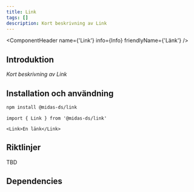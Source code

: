 ```yaml
---
title: Link
tags: []
description: Kort beskrivning av Link
---
```



<ComponentHeader name={'Link'} info={Info} friendlyName={'Länk'} />

## Introduktion

_Kort beskrivning av Link_

## Installation och användning

```bash npm2yarn
npm install @midas-ds/link
```

```tsx
import { Link } from '@midas-ds/link'
```

```tsx live
<Link>En länk</Link>
```

## Riktlinjer
TBD

## Dependencies
<ComponentFooter info={Info}/>
